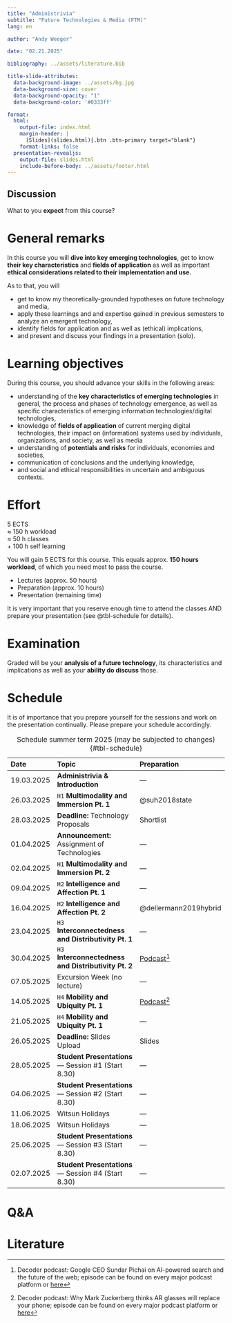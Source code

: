 ```yaml
---
title: "Administrivia"  
subtitle: "Future Technologies & Media (FTM)"
lang: en

author: "Andy Weeger"

date: "02.21.2025"

bibliography: ../assets/literature.bib

title-slide-attributes:
  data-background-image: ../assets/bg.jpg
  data-background-size: cover
  data-background-opacity: "1"
  data-background-color: '#0333ff'

format: 
  html:
    output-file: index.html
    margin-header: | 
      [Slides](slides.html){.btn .btn-primary target="blank"}
    format-links: false       
  presentation-revealjs:
    output-file: slides.html
    include-before-body: ../assets/footer.html
---
```


## Discussion {.html-hidden .unlisted .discussion-slide background-color=black}

:::large
What to you **expect** from this course?
:::

# General remarks

:::medium
In this course you will [**dive into key emerging technologies**,]{.fragment .fade-in} 
[get to know **their key characteristics**]{.fragment .fade-in} 
[and **fields of application** ]{.fragment .fade-in}
[as well as important **ethical considerations related to their implementation and use.**]{.fragment .fade-in}
:::

:::notes

As to that, you will

- get to know my theoretically-grounded hypotheses on future technology and media,
- apply these learnings and and expertise gained in previous semesters to analyze an emergent technology,
- identify fields for application and as well as (ethical) implications,
- and present and discuss your findings in a presentation (solo).

:::

# Learning objectives

During this course, you should advance your skills in the following areas:

:::incremental
- understanding of the **key characteristics of emerging technologies** in general, the process and phases of technology emergence, as well as specific characteristics of emerging information technologies/digital technologies,
- knowledge of **fields of application** of current merging digital technologies, their impact on (information) systems used by individuals, organizations, and society, as well as media
- understanding of **potentials and risks** for individuals, economies and societies,
- communication of conclusions and the underlying knowledge, 
- and social and ethical responsibilities in uncertain and ambiguous contexts.
:::

# Effort

::: {.html-hidden .large}
[5 ECTS]{.fragment .fade-in-then-semi-out}\
[≈ 150 h workload]{.fragment .fade-in-then-semi-out}\
[≈ 50 h classes]{.fragment .fade-in-then-semi-out}\
[+ 100 h self learning]{.fragment .fade-in-then-semi-out}
:::

:::notes
You will gain 5 ECTS for this course. This equals approx. __150 hours workload__, of which you need most to pass the course.

-	Lectures (approx. 50 hours)
- Preparation (approx. 10 hours)
- Presentation (remaining time)
:::

:::fragment
It is very important that you reserve enough time to attend the classes AND prepare your presentation (see @tbl-schedule for details).
:::

# Examination

:::medium
Graded will be 
[your **analysis of a future technology**,]{.fragment .fade-in} 
[its characteristics and implications ]{.fragment .fade-in} 
[as well as your **ability do discuss** those.]{.fragment .fade-in}
:::


# Schedule {.smaller .scrollable}

::: notes
It is of importance that you prepare yourself for the sessions and work on the presentation continually. Please prepare your schedule accordingly.
:::

::: column-page-right


| Date       | Topic                                                | Preparation              |
|:-----------|:-----------------------------------------------------|:-------------------------|
| 19.03.2025 | **Administrivia & Introduction**                     | —
| 26.03.2025 | `H1` **Multimodality and Immersion Pt. 1**           | @suh2018state
| 28.03.2025 | **Deadline:** Technology Proposals                   | Shortlist
| 01.04.2025 | **Announcement:** Assignment of Technologies         | —
| 02.04.2025 | `H1` **Multimodality and Immersion Pt. 2**           | —
| 09.04.2025 | `H2` **Intelligence and Affection Pt. 1**            | —
| 16.04.2025 | `H2` **Intelligence and Affection Pt. 2**            | @dellermann2019hybrid
| 23.04.2025 | `H3` **Interconnectedness and Distributivity Pt. 1** | —
| 30.04.2025 | `H3` **Interconnectedness and Distributivity Pt. 2** | [Podcast](https://www.theverge.com/24158374/google-ceo-sundar-pichai-ai-search-gemini-future-of-the-internet-web-openai-decoder-interview)[^1]
| 07.05.2025 | Excursion Week (no lecture)                          | —
| 14.05.2025 | `H4` **Mobility and Ubiquity Pt. 1**                 | [Podcast](https://www.theverge.com/24253481/meta-ceo-mark-zuckerberg-ar-glasses-orion-ray-bans-ai-decoder-interview)[^2]
| 21.05.2025 | `H4` **Mobility and Ubiquity Pt. 1**                 | —
| 26.05.2025 | **Deadline:** Slides Upload                          | Slides
| 28.05.2025 | **Student Presentations** — Session #1 (Start 8.30)  | —
| 04.06.2025 | **Student Presentations** — Session #2 (Start 8.30)  | —
| 11.06.2025 | Witsun Holidays                                      | —
| 18.06.2025 | Witsun Holidays                                      | —
| 25.06.2025 | **Student Presentations** — Session #3 (Start 8.30)  | —
| 02.07.2025 | **Student Presentations** — Session #4 (Start 8.30)  | —

: Schedule summer term 2025 (may be subjected to changes) {#tbl-schedule}

[^1]: Decoder podcast: Google CEO Sundar Pichai on AI-powered search and the future of the web; episode can be found on every major podcast platform or [here](https://www.theverge.com/24158374/google-ceo-sundar-pichai-ai-search-gemini-future-of-the-internet-web-openai-decoder-interview)

[^2]: Decoder podcast: Why Mark Zuckerberg thinks AR glasses will replace your phone; episode can be found on every major podcast platform or [here](https://www.theverge.com/24253481/meta-ceo-mark-zuckerberg-ar-glasses-orion-ray-bans-ai-decoder-interview)


:::

# Q&A {.html-hidden .unlisted .headline-only .vertical-center background-color="#0333ff" background-image="../assets/bg.jpg"}

# Literature
::: {#refs}
:::
